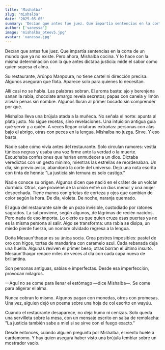 ```yaml
---
title: 'Mishalba'
slug: 'mishalba'
date: '2025-05-05'
summary: 'Decían que antes fue juez. Que impartía sentencias en la corte de un mundo que ya no existe. Pero ahora, Mishalba cocina. Y lo hace con la misma determinación con la que antes dictaba justicia: mide el sabor como quien sopesa el alma.'
author: ['vanessa']
image: 'mishalba_pteev5.jpg'
avatar: 'vanessa.jpg'
---
```


Decían que antes fue juez. Que impartía sentencias en la corte de un mundo que ya no existe. Pero ahora, Mishalba cocina. Y lo hace con la misma determinación con la que antes dictaba justicia: mide el sabor como quien sopesa el alma.

Su restaurante, Arúnpo Manpoura, no tiene cartel ni dirección precisa. Algunos aseguran que flota. Aparece solo para quienes lo necesitan.

Allí casi no se habla. Las palabras sobran. El aroma basta: ajo y berenjena sanan la rabia; chocolate amargo revela secretos; papas con canela y limón alivian penas sin nombre. Algunos lloran al primer bocado sin comprender por qué.

Mishalba lleva una brújula atada a la muñeca. No señala el norte: apunta al plato justo. No sigue recetas, sino revelaciones. Una intuición antigua guía qué servir y a quién. A veces llegan criaturas extrañas: personas con alas bajo el abrigo, otras con peces en la lengua. Mishalba no juzga. Sirve. Y eso basta.

Nadie sabe cómo vivía antes del restaurante. Solo circulan rumores: vestía túnicas negras y usaba una voz firme ante la verdad o la muerte. Escuchaba confesiones que harían enmudecer a un dios. Dictaba veredictos con un gesto mínimo, mientras las estrellas se reordenaban. Un día, sin previo aviso, abandonó la corte del universo. Dejó una nota escrita con tinta de henna: "La justicia sin ternura es solo castigo."

Nadie conoce su origen. Algunos dicen que nació en el cráter de un volcán dormido. Otros, que proviene de la unión entre un dios menor y una mujer despechada. Tiene manos con grietas de corteza y ojos que cambian de color según la hora. De día, violeta. De noche, naranja quemado.

El agua del restaurante sale de un pozo invisible, custodiado por ratones sagrados. La sal proviene, según algunos, de lágrimas de recién nacidos. Pero nada de eso importa. Lo cierto es que quien cruza esas puertas ya no es la misma persona al salir. Algo se transforma: una rabia se disipa, un miedo pierde fuerza, un nombre olvidado regresa a la lengua.

Doña Mesaun'thaqar es su única socia. Crea postres imposibles: pastel de oro con higos, tortas de mandarina con caramelo azul. Cada rebanada deja una huella. Algunas reviven el primer beso; otras borran el último insulto. Mesaun'thaqar renace miles de veces al día con cada capa nueva de brillantina.

Son personas antiguas, sabias e imperfectas. Desde esa imperfección, provocan milagros.

—Aquí no se come para llenar el estómago —dice Mishalba—. Se come para aligerar el alma.

Nunca cobran lo mismo. Algunos pagan con monedas, otros con promesas. Una vez, alguien dejó un poema sobre una hoja de col escrito en wayúu.

Cuando el restaurante desaparece, no deja humo ni cenizas. Solo queda una servilleta sobre la mesa, con un mensaje escrito en salsa de remolacha:
"La justicia también sabe a miel si se sirve con el fuego exacto."

Desde entonces, cuando alguien pregunta por Mishalba, el viento huele a cardamomo. Y hay quien asegura haber visto una brújula temblar sobre un mostrador vacío. 